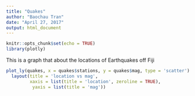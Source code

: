 ```yaml
---
title: "Quakes"
author: "Baochau Tran"
date: "April 27, 2017"
output: html_document
---
```


```r
knitr::opts_chunk$set(echo = TRUE)
library(plotly)
```

This is a graph that about the locations of Earthquakes off Fiji

```r

plot_ly(quakes, x = quakes$stations, y = quakes$mag, type = 'scatter') %>%
  layout(title = 'location vs mag',
         xaxis = list(title = 'location', zeroline = TRUE),
          yaxis = list(title = 'mag'))

```




